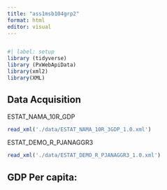 ```yaml
---
title: "ass1msb104grp2"
format: html
editor: visual
---
```

```r

```

```r
#| label: setup
library (tidyverse)
library (PxWebApiData)
library(xml2)
library(XML)

```

## Data Acquisition

ESTAT_NAMA_10R_GDP

```r
read_xml('./data/ESTAT_NAMA_10R_3GDP_1.0.xml')
```

ESTAT_DEMO_R_PJANAGGR3

```r
read_xml('./data/ESTAT_DEMO_R_PJANAGGR3_1.0.xml')
```

## GDP Per capita: 
